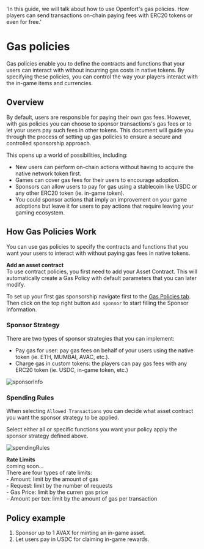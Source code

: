   'In this guide, we will talk about how to use Openfort's gas policies. How players can send transactions on-chain paying fees with ERC20 tokens or even for free.'

# Gas policies

Gas policies enable you to define the contracts and functions that your users can interact with without incurring gas costs in native tokens. By specifying these policies, you can control the way your players interact with the in-game items and currencies.

## Overview

By default, users are responsible for paying their own gas fees. However, with gas policies you can choose to sponsor transactions's gas fees or to let your users pay such fees in other tokens. This document will guide you through the process of setting up gas policies to ensure a secure and controlled sponsorship approach.

This opens up a world of possibilities, including:

- New users can perform on-chain actions without having to acquire the native network token first.
- Games can cover gas fees for their users to encourage adoption.
- Sponsors can allow users to pay for gas using a stablecoin like USDC or any other ERC20 token (ie. in-game token).
- You could sponsor actions that imply an improvement on your game adoptions but leave it for users to pay actions that require leaving your gaming ecosystem.

## How Gas Policies Work

You can use gas policies to specify the contracts and functions that you want your users to interact with without paying gas fees in native tokens.

<Note>
<strong>Add an asset contract</strong>
  <br />To use contract policies, you first need to add your Asset Contract. This will automatically create a Gas Policy with default parameters that you can later modify.
</Note>

To set up your first gas sponsorship navigate first to the [Gas Policies tab](https://dashboard.openfort.xyz/policies). Then click on the top right button `Add sponsor` to start filling the Sponsor Information.

### Sponsor Strategy

There are two types of sponsor strategies that you can implement:

- Pay gas for user: pay gas fees on behalf of your users using the native token (ie. ETH, MUMBAI, AVAC, etc.).
- Charge gas in custom tokens: the players can pay gas fees with any ERC20 token (ie. USDC, in-game token, etc.)

![sponsorInfo](https://blog-cms.openfort.xyz/uploads/Screenshot_2023_05_19_at_17_11_36_c037297405.png)

### Spending Rules
When selecting `Allowed Transactions` you can decide what asset contract you want the sponsor strategy to be applied.

Select either all or specific functions you want your policy apply the sponsor strategy defined above.

![spendingRules](https://blog-cms.openfort.xyz/uploads/Screenshot_2023_05_11_at_19_40_27_min_39199b4304.png)

<Note>
  <strong>Rate Limits</strong>
  <br /> coming soon...
  <br /> There are four types of rate limits:
  <br /> - Amount: limit by the amount of gas
  <br /> - Request: limit by the number of requests
  <br /> - Gas Price: limit by the curren gas price
  <br /> - Amount per txn: limit by the amount of gas per transaction
</Note>

## Policy example
1. Sponsor up to 1 AVAX for minting an in-game asset. 
2. Let users pay in USDC for claiming in-game rewards.
